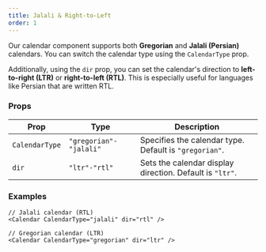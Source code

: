 ```yaml
---
title: Jalali & Right-to-Left
order: 1
---
```


Our calendar component supports both **Gregorian** and **Jalali (Persian)** calendars.
You can switch the calendar type using the `CalendarType` prop.

Additionally, using the `dir` prop, you can set the calendar's direction to **left-to-right (LTR)** or **right-to-left (RTL)**.
This is especially useful for languages like Persian that are written RTL.

### Props

| Prop | Type | Description |
|------|------|-------------|
| `CalendarType` | `"gregorian"-"jalali"` | Specifies the calendar type. Default is `"gregorian"`. |
| `dir` | `"ltr"-"rtl"` | Sets the calendar display direction. Default is `"ltr"`. |

### Examples

```tsx
// Jalali calendar (RTL)
<Calendar CalendarType="jalali" dir="rtl" />

// Gregorian calendar (LTR)
<Calendar CalendarType="gregorian" dir="ltr" />
```
